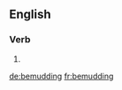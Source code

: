 ==English==

===Verb===
{{head|en}}

# {{present participle of|bemud}}

[[de:bemudding]]
[[fr:bemudding]]